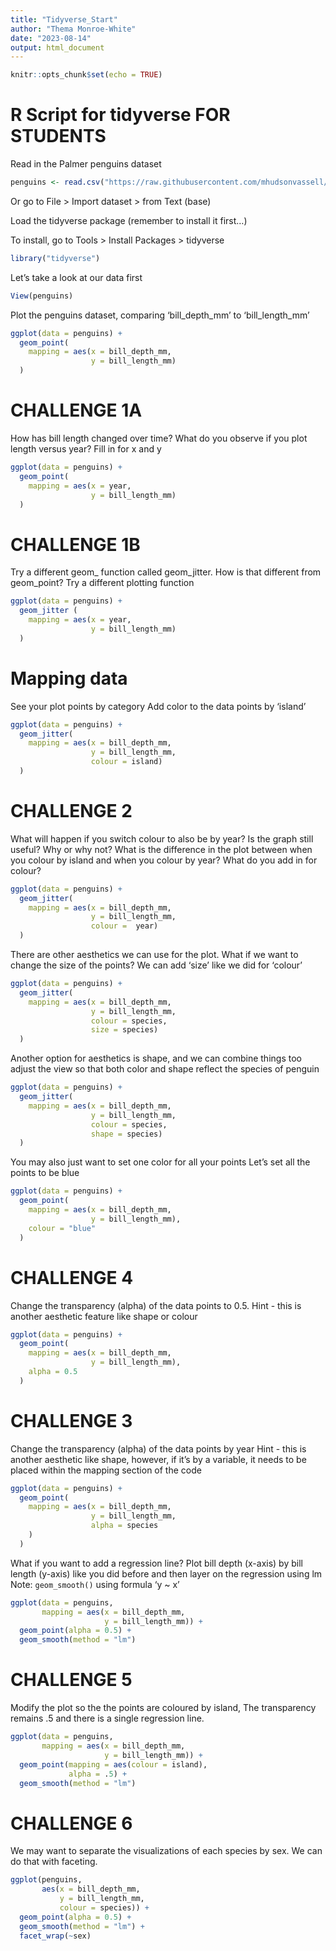 ```yaml
---
title: "Tidyverse_Start"
author: "Thema Monroe-White"
date: "2023-08-14"
output: html_document
---
```


```r
knitr::opts_chunk$set(echo = TRUE)

```

# R Script for tidyverse FOR STUDENTS

Read in the Palmer penguins dataset
```r
penguins <- read.csv("https://raw.githubusercontent.com/mhudsonvassell/coursefiles/main/penguins.csv")

```

Or go to File > Import dataset > from Text (base)

Load the tidyverse package (remember to install it first...)

To install, go to Tools > Install Packages > tidyverse
```r
library("tidyverse")

```

Let's take a look at our data first
```r
View(penguins)

```
Plot the penguins dataset, comparing 'bill_depth_mm' to 'bill_length_mm'


```r
ggplot(data = penguins) +
  geom_point(
    mapping = aes(x = bill_depth_mm,
                  y = bill_length_mm)
  )
```

# CHALLENGE 1A
How has bill length changed over time? 
What do you observe if you plot length versus year?
Fill in for x and y

```r
ggplot(data = penguins) +
  geom_point(
    mapping = aes(x = year, 
                  y = bill_length_mm)
  )
```



# CHALLENGE 1B
Try a different geom_ function called geom_jitter. 
How is that different from geom_point?
Try a different plotting function

```r
ggplot(data = penguins) +
  geom_jitter (
    mapping = aes(x = year, 
                  y = bill_length_mm)
  )
```



# Mapping data
See your plot points by category
Add color to the data points by 'island'
```r
ggplot(data = penguins) + 
  geom_jitter(
    mapping = aes(x = bill_depth_mm, 
                  y = bill_length_mm, 
                  colour = island)
  )
```





# CHALLENGE 2
What will happen if you switch colour to also be by year? Is the graph still useful? 
Why or why not? What is the difference in the plot between when you colour by island and 
when you colour by year?
What do you add in for colour?

```r
ggplot(data = penguins) +
  geom_jitter(
    mapping = aes(x = bill_depth_mm, 
                  y = bill_length_mm,
                  colour =  year)
  )

```



There are other aesthetics we can use for the plot.
What if we want to change the size of the points?
We can add 'size' like we did for 'colour'
```r
ggplot(data = penguins) + 
  geom_jitter(
    mapping = aes(x = bill_depth_mm, 
                  y = bill_length_mm, 
                  colour = species, 
                  size = species)
  )
```



Another option for aesthetics is shape, and we can combine things too
adjust the view so that both color and shape reflect the species of penguin
```r
ggplot(data = penguins) + 
  geom_jitter(
    mapping = aes(x = bill_depth_mm, 
                  y = bill_length_mm, 
                  colour = species, 
                  shape = species)
  )
```



You may also just want to set one color for all your points
Let's set all the points to be blue
```r
ggplot(data = penguins) + 
  geom_point(
    mapping = aes(x = bill_depth_mm, 
                  y = bill_length_mm),
    colour = "blue"
  )
```




# CHALLENGE 4
Change the transparency (alpha) of the data points to 0.5.
Hint - this is another aesthetic feature like shape or colour
```r
ggplot(data = penguins) + 
  geom_point(
    mapping = aes(x = bill_depth_mm, 
                  y = bill_length_mm),
    alpha = 0.5
  )
```



# CHALLENGE 3
Change the transparency (alpha) of the data points by year
Hint - this is another aesthetic like shape, however, if it's by a variable, 
it needs to be placed within the mapping section of the code
```r
ggplot(data = penguins) + 
  geom_point(
    mapping = aes(x = bill_depth_mm, 
                  y = bill_length_mm, 
                  alpha = species
    )
  )
```




What if you want to add a regression line?
Plot bill depth (x-axis) by bill length (y-axis) like you did before 
and then layer on the regression using lm
Note: `geom_smooth()` using formula 'y ~ x'
```r
ggplot(data = penguins, 
       mapping = aes(x = bill_depth_mm, 
                     y = bill_length_mm)) +
  geom_point(alpha = 0.5) +
  geom_smooth(method = "lm")

```



# CHALLENGE 5
Modify the plot so the the points are coloured by island, 
The transparency remains .5
and there is a single regression line.
```r
ggplot(data = penguins, 
       mapping = aes(x = bill_depth_mm, 
                     y = bill_length_mm)) +
  geom_point(mapping = aes(colour = island),
             alpha = .5) +
  geom_smooth(method = "lm")
```


  

# CHALLENGE 6
We may want to separate the visualizations of each species by sex. 
We can do that with faceting.
```r
ggplot(penguins, 
       aes(x = bill_depth_mm, 
           y = bill_length_mm,
           colour = species)) +
  geom_point(alpha = 0.5) +
  geom_smooth(method = "lm") +
  facet_wrap(~sex)
```

